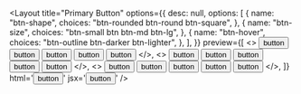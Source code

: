 
<Layout
  title="Primary Button"
  options={{
    desc: null,
    options: [
      {
        name: "btn-shape",
        choices: "btn-rounded btn-round btn-square",
      },
      {
        name: "btn-size",
        choices: "btn-small btn btn-md btn-lg",
      },
      {
        name: "btn-hover",
        choices: "btn-outline btn-darker btn-lighter",
      },
    ],
  }}
  preview={[
    <>
      <button class="btn-rounded btn-xs btn-darker">button</button>
      <button class="btn-rounded btn-sm btn-darker">button</button>
      <button class="btn-rounded btn btn-darker">button</button>
      <button class="btn-rounded btn-md btn-darker">button</button>
      <button class="btn-rounded btn-lg btn-darker">button</button>
    </>,
    <>
      <button class="btn-round btn-xs btn-outline">button</button>
      <button class="btn-round btn-sm btn-outline">button</button>
      <button class="btn-round btn btn-outline">button</button>
      <button class="btn-round btn-md btn-outline">button</button>
      <button class="btn-round btn-lg btn-outline">button</button>
    </>,
    <>
      <button class="btn-square btn-xs btn-lighter">button</button>
      <button class="btn-square btn-sm btn-lighter">button</button>
      <button class="btn-square btn btn-lighter">button</button>
      <button class="btn-square btn-md btn-lighter">button</button>
      <button class="btn-square btn-lg btn-lighter">button</button>
    </>,
  ]}
  html='<button class="btn-rounded btn btn-darker" >button</button>'
  jsx='<button className="btn-round btn btn-outline">button</button>'
/>
